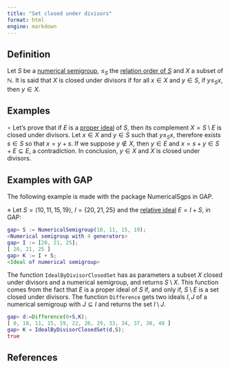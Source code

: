 ```yaml
---
title: "Set closed under divisors"
format: html
engine: markdown
---
```


## Definition

Let $S$ be a [numerical semigroup](../Basic-concepts/Numerical-semigroup.qmd), $\le_S$ the [relation order of $S$](../Basic-concepts/Relation-order-NS.qmd) and $X$ a subset of $\mathbb{N}$. It is said that $X$ is closed under divisors if for all $x \in X$ and $y \in S$, if $y \le_S x$, then $y \in X$.

## Examples

$\circ$ Let's prove that if $E$ is a [proper ideal](Proper-ideal.qmd) of $S$, then its complement $X = S \setminus E$ is closed under divisors. Let $x \in X$ and $y \in S$ such that $y \le_S x$, therefore exists $s \in S$ so that $x = y + s$. If we suppose $y \not \in X$, then $y \in E$ and $x = s + y \in S + E \subseteq E$, a contradiction. In conclusion, $y \in X$ and $X$ is closed under divisors.

## Examples with GAP

The following example is made with the package NumericalSgps in GAP.

$\diamond$ Let $S = \langle 10, 11, 15, 19 \rangle$, $I = \{20, 21, 25\}$ and the [relative ideal](Relative-ideal.qmd) $E = I + S$, in GAP:

``` gap
gap> S := NumericalSemigroup(10, 11, 15, 19);
<Numerical semigroup with 4 generators>
gap> I := [20, 21, 25];
[ 20, 21, 25 ]
gap> K := I + S;
<Ideal of numerical semigroup>
```

The function `IdealByDivisorClosedSet` has as parameters a subset $X$ closed under divisors and a numerical semigroup, and returns $S \setminus X$. This function comes from the fact that $E$ is a proper ideal of $S$ if, and only if, $S \setminus E$ is a set closed under divisors. The function `Difference` gets two ideals $I, J$ of a numerical semigroup with $J \subseteq I$ and returns the set $I \setminus J$.

``` gap
gap> d:=Difference(0+S,K);
[ 0, 10, 11, 15, 19, 22, 26, 29, 33, 34, 37, 38, 48 ]
gap> K = IdealByDivisorClosedSet(d,S);
true
```

## References
